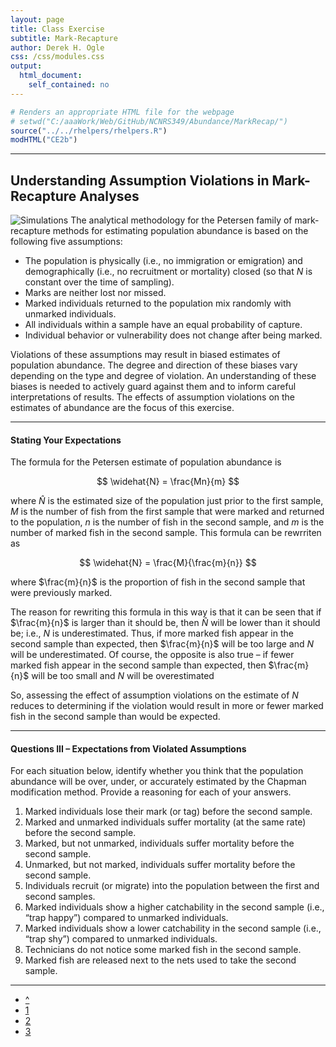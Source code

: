 ```yaml
---
layout: page
title: Class Exercise
subtitle: Mark-Recapture
author: Derek H. Ogle
css: /css/modules.css
output:
  html_document:
    self_contained: no
---
```


```r
# Renders an appropriate HTML file for the webpage
# setwd("C:/aaaWork/Web/GitHub/NCNRS349/Abundance/MarkRecap/")
source("../../rhelpers/rhelpers.R")
modHTML("CE2b")
```

----

## Understanding Assumption Violations in Mark-Recapture Analyses
<img src="http://derekogle.com/NCNRS349/img/computer-1.jpg" alt="Simulations" class="img-right">
The analytical methodology for the Petersen family of mark-recapture methods for estimating population abundance is based on the following five assumptions:

* The population is physically (i.e., no immigration or emigration) and demographically (i.e., no recruitment or mortality) closed (so that $N$ is constant over the time of sampling).
* Marks are neither lost nor missed.
* Marked individuals returned to the population mix randomly with unmarked individuals.
* All individuals within a sample have an equal probability of capture.
* Individual behavior or vulnerability does not change after being marked.

Violations of these assumptions may result in biased estimates of population abundance.  The degree and direction of these biases vary depending on the type and degree of violation.  An understanding of these biases is needed to actively guard against them and to inform careful interpretations of results.  The effects of assumption violations on the estimates of abundance are the focus of this exercise.

----

#### Stating Your Expectations

The formula for the Petersen estimate of population abundance is

$$ \widehat{N} = \frac{Mn}{m} $$

where $\widehat{N}$ is the estimated size of the population just prior to the first sample, $M$ is the number of fish from the first sample that were marked and returned to the population, $n$ is the number of fish in the second sample, and $m$ is the number of marked fish in the second sample.  This formula can be rewrriten as

$$ \widehat{N} = \frac{M}{\frac{m}{n}} $$

where $\frac{m}{n}$ is the proportion of fish in the second sample that were previously marked.

The reason for rewriting this formula in this way is that it can be seen that if $\frac{m}{n}$ is larger than it should be, then $\widehat{N}$ will be lower than it should be; i.e., $N$ is underestimated.  Thus, if more marked fish appear in the second sample than expected, then $\frac{m}{n}$ will be too large and $N$ will be underestimated.  Of course, the opposite is also true -- if fewer marked fish appear in the second sample than expected, then $\frac{m}{n}$ will be too small and $N$ will be overestimated

So, assessing the effect of assumption violations on the estimate of $N$ reduces to determining if the violation would result in more or fewer marked fish in the second sample than would be expected.

----

#### Questions III -- Expectations from Violated Assumptions

For each situation below, identify whether you think that the population abundance will be over, under, or accurately estimated by the Chapman modification method.  Provide a reasoning for each of your answers.

1. Marked individuals lose their mark (or tag) before the second sample.
1. Marked and unmarked individuals suffer mortality (at the same rate) before the second sample.
1. Marked, but not unmarked, individuals suffer mortality before the second sample.
1. Unmarked, but not marked, individuals suffer mortality before the second sample.
1. Individuals recruit (or migrate) into the population between the first and second samples.
1. Marked individuals show a higher catchability in the second sample (i.e., "trap happy") compared to unmarked individuals.
1. Marked individuals show a lower catchability in the second sample (i.e., "trap shy") compared to unmarked individuals.
1. Technicians do not notice some marked fish in the second sample.
1. Marked fish are released next to the nets used to take the second sample.

----

<div class="text-center">
<ul class="pagination pagination-lg">
  <li><a href="../../index.html">^</a></li>
  <li><a href="CE2a.html">1</a></li>
  <li class="active"><a href="#">2</a></li>
  <li><a href="CE2c.html">3</a></li>
</ul>
